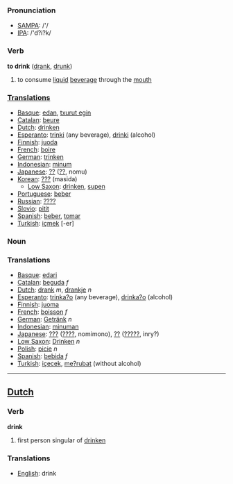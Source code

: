 === Pronunciation ===
*[[w:SAMPA|SAMPA]]: /'/
*[[w:IPA|IPA]]: /'d?i?k/

=== Verb ===

'''to drink''' ([[drank]], [[drunk]])

# to consume [[liquid]] [[beverage]] through the [[mouth]]

===[[Translation]]s===
*[[Basque]]: [[edan]], [[txurut egin]]
*[[Catalan]]: [[beure]]
*[[Dutch]]: [[drinken]]
*[[Esperanto]]: [[trinki]] (any beverage), [[drinki]] (alcohol)
*[[Finnish]]: [[juoda]]
*[[French]]: [[boire]]
*[[German]]: [[trinken]]
*[[Indonesian]]: [[minum]]
*[[Japanese]]: [[??]] ([[??]], nomu)
*[[Korean]]: [[???]] (masida)
**[[Low Saxon]]: [[drinken]], [[supen]]
*[[Portuguese]]: [[beber]]
*[[Russian]]: [[????]]
*[[Slovio]]: [[pitit]]
*[[Spanish]]: [[beber]], [[tomar]]
*[[Turkish]]: [[içmek]] [-er]

=== Noun ===
=== Translations ===
*[[Basque]]: [[edari]]
*[[Catalan]]: [[beguda]] ''f''
*[[Dutch]]: [[drank]] ''m'', [[drankje]] ''n''
*[[Esperanto]]: [[trinka?o]] (any beverage), [[drinka?o]] (alcohol)
*[[Finnish]]: [[juoma]]
*[[French]]: [[boisson]] ''f''
*[[German]]: [[Getränk]] ''n''
*[[Indonesian]]: [[minum|minuman]]
*[[Japanese]]: [[???]] ([[????]], nomimono), [[??]] ([[?????]], inry?)
*[[Low Saxon]]: [[Drinken]] ''n''
*[[Polish]]: [[picie]] ''n''
*[[Spanish]]: [[bebida]] ''f''
*[[Turkish]]: [[içecek]], [[me?rubat]] (without alcohol)

----

==[[Dutch]]==

=== Verb ===

'''drink'''

# first person singular of [[drinken]]

=== Translations ===
*[[English]]: drink